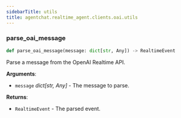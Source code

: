 ```yaml
---
sidebarTitle: utils
title: agentchat.realtime_agent.clients.oai.utils
---
```


### parse\_oai\_message

```python
def parse_oai_message(message: dict[str, Any]) -> RealtimeEvent
```

Parse a message from the OpenAI Realtime API.

**Arguments**:

- `message` _dict[str, Any]_ - The message to parse.
  

**Returns**:

- `RealtimeEvent` - The parsed event.

